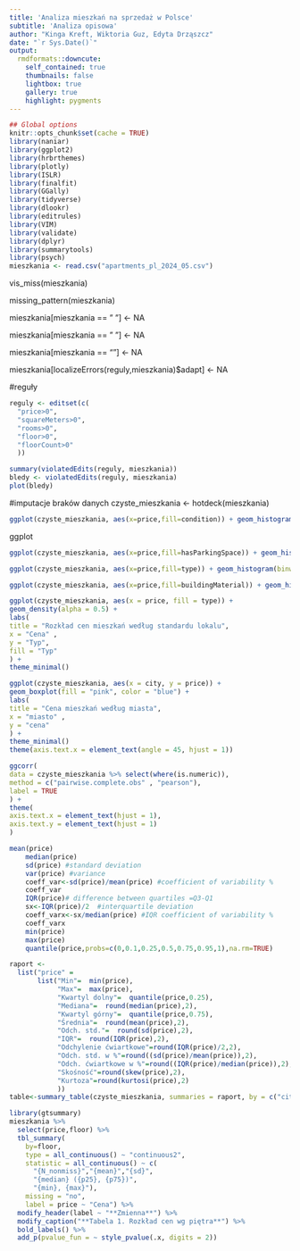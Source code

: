 ```yaml
---
title: 'Analiza mieszkań na sprzedaż w Polsce'
subtitle: 'Analiza opisowa'
author: "Kinga Kreft, Wiktoria Guz, Edyta Drząszcz"
date: "`r Sys.Date()`"
output:
  rmdformats::downcute:
    self_contained: true
    thumbnails: false
    lightbox: true
    gallery: true
    highlight: pygments
---
```



```r
## Global options
knitr::opts_chunk$set(cache = TRUE)
library(naniar)
library(ggplot2)
library(hrbrthemes)
library(plotly)
library(ISLR)
library(finalfit)
library(GGally)
library(tidyverse)
library(dlookr)
library(editrules)
library(VIM)
library(validate)
library(dplyr)
library(summarytools)
library(psych)
mieszkania <- read.csv("apartments_pl_2024_05.csv")
```

vis_miss(mieszkania)

missing_pattern(mieszkania)

mieszkania[mieszkania == " "] <- NA

mieszkania[mieszkania == "  "] <- NA

mieszkania[mieszkania == ""] <- NA

mieszkania[localizeErrors(reguly,mieszkania)$adapt] <- NA

#reguły

```r
reguly <- editset(c(
  "price>0",
  "squareMeters>0",
  "rooms>0",
  "floor>0",
  "floorCount>0"
  ))
```


```r
summary(violatedEdits(reguly, mieszkania))
bledy <- violatedEdits(reguly, mieszkania)
plot(bledy)
```

#imputacje braków danych
czyste_mieszkania <- hotdeck(mieszkania)
```r
ggplot(czyste_mieszkania, aes(x=price,fill=condition)) + geom_histogram(binwidth=100000) + labs(title="ceny mieszkań na sprzedaż w Polsce", x="cena", y="ilość") + theme_ipsum()
```


  
ggplot
```r
ggplot(czyste_mieszkania, aes(x=price,fill=hasParkingSpace)) + geom_histogram(binwidth=100000) + labs(title="ceny mieszkań na sprzedaż w Polsce", x="cena", y="ilość") + theme_ipsum()

ggplot(czyste_mieszkania, aes(x=price,fill=type)) + geom_histogram(binwidth=100000) + labs(title="ceny mieszkań na sprzedaż w Polsce", x="cena", y="ilość") + theme_ipsum()

ggplot(czyste_mieszkania, aes(x=price,fill=buildingMaterial)) + geom_histogram(binwidth=100000) + labs(title="ceny mieszkań na sprzedaż w Polsce", x="cena", y="ilość") + theme_ipsum()
```


```r
ggplot(czyste_mieszkania, aes(x = price, fill = type)) +
geom_density(alpha = 0.5) +
labs(
title = "Rozkład cen mieszkań według standardu lokalu",
x = "Cena" ,
y = "Typ",
fill = "Typ"
) +
theme_minimal()
```


```r
ggplot(czyste_mieszkania, aes(x = city, y = price)) +
geom_boxplot(fill = "pink", color = "blue") +
labs(
title = "Cena mieszkań według miasta",
x = "miasto" ,
y = "cena"
) +
theme_minimal()
theme(axis.text.x = element_text(angle = 45, hjust = 1))
```


```r
ggcorr(
data = czyste_mieszkania %>% select(where(is.numeric)),
method = c("pairwise.complete.obs" , "pearson"),
label = TRUE
) +
theme(
axis.text.x = element_text(hjust = 1), 
axis.text.y = element_text(hjust = 1)
)
```




```r
mean(price)
    median(price)
    sd(price) #standard deviation
    var(price) #variance
    coeff_var<-sd(price)/mean(price) #coefficient of variability %
    coeff_var
    IQR(price)# difference between quartiles =Q3-Q1 
    sx<-IQR(price)/2  #interquartile deviation
    coeff_varx<-sx/median(price) #IQR coefficient of variability %
    coeff_varx
    min(price)
    max(price)
    quantile(price,probs=c(0,0.1,0.25,0.5,0.75,0.95,1),na.rm=TRUE)
```



```r
raport <-
  list("price" =
       list("Min"=  min(price),
            "Max"=  max(price),
            "Kwartyl dolny"=  quantile(price,0.25),
            "Mediana"=  round(median(price),2),
            "Kwartyl górny"=  quantile(price,0.75),
            "Średnia"=  round(mean(price),2),
            "Odch. std."=  round(sd(price),2),
            "IQR"=  round(IQR(price),2),
            "Odchylenie ćwiartkowe"=round(IQR(price)/2,2),
            "Odch. std. w %"=round((sd(price)/mean(price)),2),
            "Odch. ćwiartkowe w %"=round((IQR(price)/median(price)),2),
            "Skośność"=round(skew(price),2),
            "Kurtoza"=round(kurtosi(price),2)
            ))
table<-summary_table(czyste_mieszkania, summaries = raport, by = c("city"))

```

```r
library(gtsummary)
mieszkania %>%
  select(price,floor) %>%
  tbl_summary(
    by=floor,
    type = all_continuous() ~ "continuous2",
    statistic = all_continuous() ~ c(
      "{N_nonmiss}","{mean}","{sd}",
      "{median} ({p25}, {p75})",
      "{min}, {max}"),
    missing = "no",
    label = price ~ "Cena") %>%
  modify_header(label ~ "**Zmienna**") %>%
  modify_caption("**Tabela 1. Rozkład cen wg piętra**") %>%
  bold_labels() %>% 
  add_p(pvalue_fun = ~ style_pvalue(.x, digits = 2))
```






